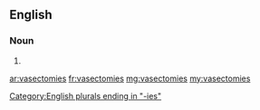 ==English==

===Noun===
{{head|en|plural}}

# {{plural of|vasectomy|lang=en}}

[[Category:English plurals ending in "-ies"]]

[[ar:vasectomies]]
[[fr:vasectomies]]
[[mg:vasectomies]]
[[my:vasectomies]]